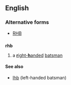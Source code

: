 ==English==

===Alternative forms===
* [[RHB]]

==={{initialism-old|en}}===
'''rhb'''

# {{cricket}} a [[right-handed|'''r'''ight-'''h'''anded]] [[batsman]]

====See also====
* [[lhb]] (left-handed batsman)